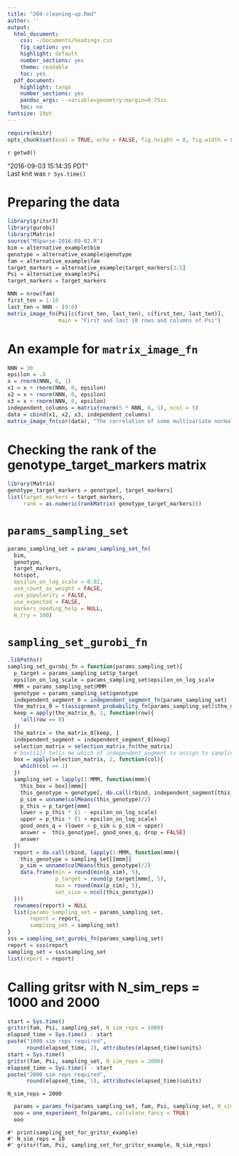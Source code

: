 ```yaml
---
title: "204-cleaning-up.Rmd"
author: ''
output:
  html_document:
    css: ~/Documents/headings.css
    fig_caption: yes
    highlight: default
    number_sections: yes
    theme: readable
    toc: yes
  pdf_document:
    highlight: tango
    number_sections: yes
    pandoc_args: --variable=geometry:margin=0.75in
    toc: no
fontsize: 10pt
---
```

<A NAME="top"> </A>

```r
require(knitr)
opts_chunk$set(eval = TRUE, echo = FALSE, fig.height = 8, fig.width = 8, tidy=FALSE)
```

`r getwd()`  

"2016-09-03 15:14:35 PDT"     
Last knit was `r Sys.time()`     


# Preparing the data
```r
library(gritsr3)
library(gurobi)
library(Matrix)
source("MSparse-2016-09-02.R")
bim = alternative_example$bim
genotype = alternative_example$genotype
fam = alternative_example$fam
target_markers = alternative_example$target_markers[3:5]
Psi = alternative_example$Psi
target_markers = target_markers

NNN = nrow(fam)
first_ten = 1:10
last_ten = NNN - (9:0)
matrix_image_fn(Psi[c(first_ten, last_ten), c(first_ten, last_ten)],
                main = "First and last 10 rows and columns of Psi")
```

# An example for `matrix_image_fn`

```r
NNN = 30
epsilon = .8
x = rnorm(NNN, 0, 1) 
x1 = x + rnorm(NNN, 0, epsilon)
x2 = x + rnorm(NNN, 0, epsilon)
x3 = x + rnorm(NNN, 0, epsilon)
independent_columns = matrix(rnorm(5 * NNN, 0, 1), ncol = 5)
data = cbind(x1, x2, x3, independent_columns)
matrix_image_fn(cor(data), "The correlation of some multivariate normal data")
```

# Checking the rank of the genotype_target_markers matrix

```r
library(Matrix)
genotype_target_markers = genotype[, target_markers]
list(target_markers = target_markers,
     rank = as.numeric(rankMatrix( genotype_target_markers)))
```

# `params_sampling_set`

```r
params_sampling_set = params_sampling_set_fn(
  bim,
  genotype,
  target_markers,
  hotspot,
  epsilon_on_log_scale = 0.02,
  use_count_as_weight = FALSE,
  use_popularity = FALSE,
  use_expected = FALSE,
  markers_needing_help = NULL,
  N_try = 100)
```

# `sampling_set_gurobi_fn`
```r
.libPaths()
sampling_set_gurobi_fn = function(params_sampling_set){
  p_target = params_sampling_set$p_target
  epsilon_on_log_scale = params_sampling_set$epsilon_on_log_scale
  MMM = params_sampling_set$MMM
  genotype = params_sampling_set$genotype
  independent_segment_0 = independent_segment_fn(params_sampling_set)
  the_matrix_0 = t(assignment_probability_fn(params_sampling_set)$the_matrix)
  keep = apply(the_matrix_0, 1, function(row){
    !all(row == 0)
  })
  the_matrix = the_matrix_0[keep, ]
  independent_segment = independent_segment_0[keep]
  selection_matrix = selection_matrix_fn(the_matrix)
  # box[[1]] tells me which of independent_segment to assign to sampling_set[1]
  box = apply(selection_matrix, 2, function(col){ 
    which(col == 1)
  })
  sampling_set = lapply(1:MMM, function(mmm){
    this_box = box[[mmm]]
    this_genotype = genotype[, do.call(rbind, independent_segment[this_box])$snp]
    p_sim = unname(colMeans(this_genotype)/2)
    p_this = p_target[mmm]
    lower = p_this * (1 - epsilon_on_log_scale)
    upper = p_this * (1 + epsilon_on_log_scale)
    good_ones_q = (lower < p_sim & p_sim < upper)
    answer =  this_genotype[, good_ones_q, drop = FALSE]
    answer
  })
  report = do.call(rbind, lapply(1:MMM, function(mmm){
    this_genotype = sampling_set[[mmm]]
    p_sim = unname(colMeans(this_genotype)/2)
    data.frame(min = round(min(p_sim), 5),
               p_target = round(p_target[mmm], 5),
               max = round(max(p_sim), 5),
               set_size = ncol(this_genotype))
  }))
  rownames(report) = NULL
  list(params_sampling_set = params_sampling_set,
       report = report,
       sampling_set = sampling_set)
}
sss = sampling_set_gurobi_fn(params_sampling_set)
report = sss$report
sampling_set = sss$sampling_set
list(report = report)
```

# Calling gritsr with N_sim_reps = 1000 and 2000
```r
start = Sys.time()
gritsr(fam, Psi, sampling_set, N_sim_reps = 1000)
elapsed_time = Sys.time() - start
paste("1000 sim reps required", 
      round(elapsed_time, 1), attributes(elapsed_time)$units)
start = Sys.time()
gritsr(fam, Psi, sampling_set, N_sim_reps = 2000)
elapsed_time = Sys.time() - start
paste("2000 sim reps required", 
      round(elapsed_time, 1), attributes(elapsed_time)$units)
```
`N_sim_reps = 2000`
```r
  params = params_fn(params_sampling_set, fam, Psi, sampling_set, N_sim_reps = 2000)
  ooo = one_experiment_fn(params, calculate_fancy = TRUE)
  ooo
```



```
#' print(sampling_set_for_gritsr_example)
#' N_sim_reps = 10
#' gritsr(fam, Psi, sampling_set_for_gritsr_example, N_sim_reps)
```